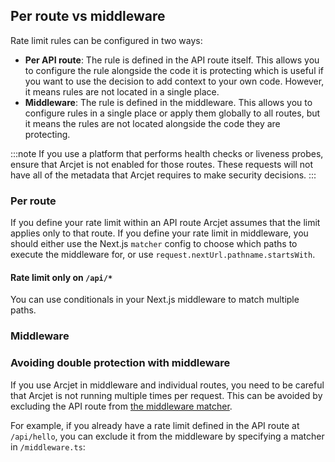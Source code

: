 
## Per route vs middleware

Rate limit rules can be configured in two ways:

- **Per API route**: The rule is defined in the API route itself. This allows
  you to configure the rule alongside the code it is protecting which is useful
  if you want to use the decision to add context to your own code. However, it
  means rules are not located in a single place.
- **Middleware**: The rule is defined in the middleware. This allows you to
  configure rules in a single place or apply them globally to all routes, but
  it means the rules are not located alongside the code they are protecting.

:::note
If you use a platform that performs health checks or liveness probes, ensure
that Arcjet is not enabled for those routes. These requests will not have all
of the metadata that Arcjet requires to make security decisions.
:::

### Per route

If you define your rate limit within an API route Arcjet assumes that the limit
applies only to that route. If you define your rate limit in middleware, you
should either use the Next.js `matcher` config to choose which paths to execute
the middleware for, or use `request.nextUrl.pathname.startsWith`.

#### Rate limit only on `/api/*`

You can use conditionals in your Next.js middleware to match multiple paths.

<SlotByFramework client:load>
  <MiddlewareMatchingPaths slot="next-js" />
</SlotByFramework>

### Middleware

<SlotByFramework client:load>
  <MiddlewareAllRoutes slot="next-js" />
</SlotByFramework>

### Avoiding double protection with middleware

If you use Arcjet in middleware and individual routes, you need to be careful
that Arcjet is not running multiple times per request. This can be avoided by
excluding the API route from [the middleware
matcher](https://nextjs.org/docs/pages/building-your-application/routing/middleware#matcher).

For example, if you already have a rate limit defined in the API route at
`/api/hello`, you can exclude it from the middleware by specifying a matcher in
`/middleware.ts`:

<SlotByFramework client:load>
  <MiddlewareMatcher slot="next-js" />
</SlotByFramework>
